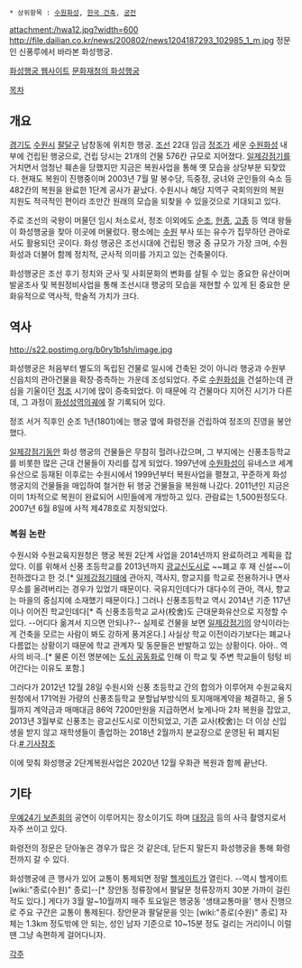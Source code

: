  * 상위항목 : [[수원화성]], [[한국 건축]], [[궁전]]

{{{+1 水原 華城行宮 / Hwaseong Haenggung Palace }}}

attachment:/hwa12.jpg?width=600
http://file.dailian.co.kr/news/200802/news1204187293_102985_1_m.jpg
정문인 신풍루에서 바라본 화성행궁.

[http://www.swcf.or.kr/?goPage=12 화성행궁 웹사이트]
[http://www.cha.go.kr/korea/heritage/search/Culresult_Db_View.jsp?mc=KS_01_02_01&VdkVgwKey=13,04780000,31&queryText=(V_KDCD=13) 문화재청의 화성행궁]


[[목차]]

== 개요 ==
[[경기도]] [[수원]]시 [[팔달구]] 남창동에 위치한 행궁. [[조선]] 22대 임금 [[정조]]가 세운 [[수원화성]] 내부에 건립된 행궁으로, 건립 당시는 21개의 건물 576칸 규모로 지어졌다. [[일제강점기]]를 거치면서 엄청난 훼손을 당했지만 지금은 복원사업을 통해 옛 모습을 상당부분 되찾았다. 현재도 복원이 진행중이며 2003년 7월 말 봉수당, 득중정, 궁녀와 군인들의 숙소 등 482칸의 복원을 완료한 1단계 공사가 끝났다. 수원시나 해당 지역구 국회의원의 복원 지원도 적극적인 편이라 조만간 원래의 모습을 되찾을 수 있을것으로 기대되고 있다.

주로 조선의 국왕이 머물던 임시 처소로서, 정조 이외에도 [[순조]], [[헌종]], [[고종]] 등 역대 왕들이 화성행궁을 찾아 이곳에 머물렀다. 평소에는 [[수원]] 부사 또는 유수가 집무하던 관아로서도 활용되던 곳이다. 화성 행궁은 조선시대에 건립된 행궁 중 규모가 가장 크며, 수원 화성과 더불어 함께 정치적, 군사적 의미를 가지고 있는 건축물이다.

화성행궁은 조선 후기 정치와 군사 및 사회문화의 변화를 살필 수 있는 중요한 유산이며 발굴조사 및 복원정비사업을 통해 조선시대 행궁의 모습을 재현할 수 있게 된 중요한 문화유적으로 역사적, 학술적 가치가 크다.

== 역사 ==
http://s22.postimg.org/b0ry1b1sh/image.jpg

화성행궁은 처음부터 별도의 독립된 건물로 일시에 건축된 것이 아니라 행궁과 수원부 신읍치의 관아건물을 확장·증측하는 가운데 조성되었다. 주로 [[수원화성]]을 건설하는데 관심을 기울이던 [[정조]] 시기에 많이 증축되었다. 이 때문에 각 건물마다 지어진 시기가 다른데, 그 과정이 [[화성성역의궤]]에 잘 기록되어 있다.

정조 서거 직후인 순조 1년(1801)에는 행궁 옆에 화령전을 건립하여 정조의 진영을 봉안했다. 

[[일제강점기]]동안 화성 행궁의 건물들은 무참히 헐려나갔으며, 그 부지에는 신풍초등학교를 비롯한 많은 근대 건물들이 자리를 잡게 되었다. 1997년에 [[수원화성]]이 유네스코 세계유산으로 등재된 이후로는 수원시에서 1999년부터 복원사업을 펼쳤고, 꾸준하게 화성 행궁지의 건물들을 매입하여 철거한 뒤 행궁 건물들을 복원해 나갔다. 2011년인 지금은 이미 1차적으로 복원이 완료되어 시민들에게 개방하고 있다. 관람료는 1,500원정도다. 2007년 6월 8일에 사적 제478호로 지정되었다.  

=== 복원 논란 ===
수원시와 수원교육지원청은 행궁 복원 2단계 사업을 2014년까지 완료하려고 계획을 잡았다. 이를 위해서 신풍 초등학교를 2013년까지 [[광교신도시]]로 ~~폐교 후 재 신설~~이전하겠다고 한 것.[* [[일제강점기]]때에 관아지, 객사지, 향교지를 학교로 전용하거나 면사무소를 올려버리는 경우가 있었기 때문이다. 국유지인데다가 대다수의 관아, 객사, 향교는 마을의 중심지에 소재했기 때문이다.] 그러나 신풍초등학교 역시 2014년 기준 117년이나 이어진 학교인데다[* 즉 신풍초등학교 교사(校舍)도 근대문화유산으로 지정할 수 있다. --어디다 옮겨서 지으면 안되나?-- 실제로 건물을 보면 [[일제강점기]]의 양식이라는 게 건축을 모르는 사람이 봐도 강하게 풍겨온다.] 사실상 학교 이전이라기보다는 폐교나 다름없는 상황이기 때문에 학교 관계자 및 동문들은 반발하고 있는 상황이다. 아아.. 역사의 비극..[* 물론 이전 명분에는 [[도심 공동화]]로 인해 이 학교 및 주변 학교들이 텅텅 비어간다는 이유도 포함.]

그러다가 2012년 12월 28일 수원시와 신풍 초등학교 간의 합의가 이루어져 수원교육지원청에서 171억원 가량의 신풍초등학교 분할납부방식의 토지매매계약을 체결하고, 올 5월까지 계약금과 매매대금 86억 7200만원을 지급하면서 늦게나마 2차 복원을 잡았고, 2013년 3월부로 신풍초는 광교신도시로 이전되었고, 기존 교사(校舍)는 더 이상 신입생을 받지 않고 재학생들이 졸업하는 2018년 2월까지 분교장으로 운영된 뒤 폐지된다.[http://news.naver.com/main/read.nhn?mode=LSD&mid=sec&sid1=102&oid=001&aid=0006442246 # 기사참조]

이에 맞춰 화성행궁 2단계복원사업은 2020년 12월 우화관 복원과 함께 끝난다.

== 기타 ==
[[무예24기 보존회]]의 공연이 이루어지는 장소이기도 하며 [[대장금]] 등의 사극 촬영지로서 자주 쓰이고 있다. 

화령전의 정문은 닫아놓은 경우가 많은 것 같은데, 닫든지 말든지 화성행궁을 통해 화령전까지 갈 수 있다.

화성행궁에 큰 행사가 있어 교통이 통제되면 정말 [[헬게이트]]가 열린다. --역시 헬게이트 [wiki:"종로(수원)" 종로]--[* 장안동 정류장에서 팔달문 정류장까지 30분 가까이 걸린 적도 있다.] 게다가 3월 말~10월까지 매주 토요일은 행궁동 '생태교통마을' 행사 진행으로 주요 구간은 교통이 통제된다. 장안문과 팔달문을 잇는 [wiki:"종로(수원)" 종로] 자체는 1.3km 정도밖에 안 되는, 성인 남자 기준으로 10~15분 정도 걸리는 거리이니 이럴 땐 그냥 속편하게 걸어다니자.

[[각주]]
